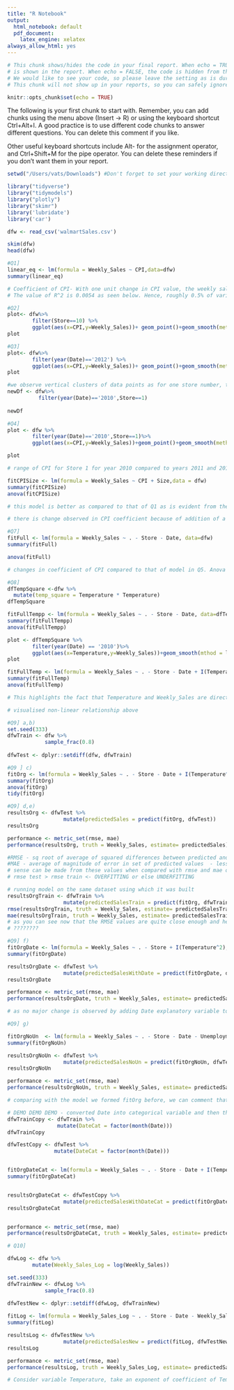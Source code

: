 ```yaml
---
title: "R Notebook"
output:
  html_notebook: default
  pdf_document:
    latex_engine: xelatex
always_allow_html: yes
---
```


```r

# This chunk shows/hides the code in your final report. When echo = TRUE, the code
# is shown in the report. When echo = FALSE, the code is hidden from the final report.
# We would like to see your code, so please leave the setting as is during the course.
# This chunk will not show up in your reports, so you can safely ignore its existence.

knitr::opts_chunk$set(echo = TRUE)

```


The following is your first chunk to start with. Remember, you can add chunks using the menu
above (Insert -> R) or using the keyboard shortcut Ctrl+Alt+I. A good practice is to use
different code chunks to answer different questions. You can delete this comment if you like.

Other useful keyboard shortcuts include Alt- for the assignment operator, and Ctrl+Shift+M
for the pipe operator. You can delete these reminders if you don't want them in your report.


```r
setwd("/Users/vats/Downloads") #Don't forget to set your working directory before you start!

library("tidyverse")
library("tidymodels")
library("plotly")
library("skimr")
library('lubridate')
library('car')
```

```r
dfw <- read_csv('walmartSales.csv')
```
```r
skim(dfw)
head(dfw)
```

```r
#Q1]
linear_eq <- lm(formula = Weekly_Sales ~ CPI,data=dfw)
summary(linear_eq)

# Coefficient of CPI- With one unit change in CPI value, the weekly sales of walmart will REDUCE by 732.7
# The value of R^2 is 0.0054 as seen below. Hence, roughly 0.5% of variance found in response variable(Weekly_Sales) can be explained by predictor variable (CPI). This value is very poor and hence other metrics should be considered which are much more important. According to me, interpretation may be useful as it has an effect on Weekly_sales and so shouldn't be ignored but instaed coupled with interaction terms and other explanatory variables.
```
```r
#Q2]
plot<- dfw%>%
        filter(Store==10) %>%
        ggplot(aes(x=CPI,y=Weekly_Sales))+ geom_point()+geom_smooth(method = lm) 
plot

```
```r
#Q3]
plot<- dfw%>%
        filter(year(Date)=='2012') %>%
        ggplot(aes(x=CPI,y=Weekly_Sales))+ geom_point()+geom_smooth(method = lm) 
plot

#we observe vertical clusters of data points as for one store number, the CPI values dont vary much and are more or else similar (reason clusters are formed) but weekly sales  might vary (reason for vertical nature of clusters). Multiple such clusters are observed as the data for 2012 includes data for multiple stores and not restricted to one.
newDf <- dfw%>%
          filter(year(Date)=='2010',Store==1) 
          
newDf
```
```r
#Q4]
plot <- dfw %>%
        filter(year(Date)=='2010',Store==1)%>%
        ggplot(aes(x=CPI,y=Weekly_Sales))+geom_point()+geom_smooth(method=lm)

plot

# range of CPI for Store 1 for year 2010 compared to years 2011 and 2012 is quite less but compared to earlier plot, difference is observed because data is restricted to a very specific subset of data. Previously, data for all stores for a particular year is considered , and hence CPI varies largely from store to store and hence the x_scale has a larger range of values. 
```
```r
fitCPISize <- lm(formula = Weekly_Sales ~ CPI + Size,data = dfw)
summary(fitCPISize)
anova(fitCPISize)

# this model is better as compared to that of Q1 as is evident from the Adjusted R-squared value(0.6155) which is quite close to 1. Also , we have to consider Adjusted R-squared instead of R-squared as it is multiple regression model. ANOVA Table revels that there is a difference in between p values of Independent variables when compared to summary output and hence, varibales are not perfectly uncorrelated.

# there is change observed in CPI coefficient because of addition of a new variable to the model.This is due to the fact that Size and CPI are not perfectly uncorrelated (cause of Simpson's paradox).
```
```r
#Q7]
fitFull <- lm(formula = Weekly_Sales ~ . - Store - Date, data=dfw)
summary(fitFull)

anova(fitFull)

# changes in coefficient of CPI compared to that of model in Q5. Anova reveals changes in p values when compared with summary output , major changes, due to correlation between variables.
```
```r
#Q8]
dfTempSquare <-dfw %>%
  mutate(temp_square = Temperature * Temperature)
dfTempSquare

fitFullTempp <- lm(formula = Weekly_Sales ~ . - Store - Date, data=dfTempSquare)
summary(fitFullTempp)
anova(fitFullTempp)

plot <- dfTempSquare %>%
        filter(year(Date) == '2010')%>%
        ggplot(aes(x=Temperature,y=Weekly_Sales))+geom_smooth(mthod = lm ,se = FALSE, formula = Weekly_Sales ~ Temperature + I(Temperature^2))
plot
```
```r
fitFullTemp <- lm(formula = Weekly_Sales ~ . - Store - Date + I(Temperature^2), data=dfw)
summary(fitFullTemp)
anova(fitFullTemp)

# This highlights the fact that Temperature and Weekly_Sales are directly proportional i.e. with increase in temperature , more people tend to visit Walmart and hence higher will be the sales. BUT now that we consider quadratic relationship by adding squared transformation of Temperature, coefficient is negative which indicates that at higher temperatures, sales again start decreasing.If handling Walmart's promotions, I won't fail to consider the non-linear relatinship between temperature and Weekly Sales. 

# visualised non-linear relationship above
```
```r
#Q9] a,b)
set.seed(333)
dfwTrain <- dfw %>% 
            sample_frac(0.8)
            
dfwTest <- dplyr::setdiff(dfw, dfwTrain)

```
```r
#Q9 ] c)
fitOrg <- lm(formula = Weekly_Sales ~ . - Store - Date + I(Temperature^2), data=dfwTrain)
summary(fitOrg)
anova(fitOrg)
tidy(fitOrg)
```


```r
#Q9] d,e)
resultsOrg <- dfwTest %>%
  			      mutate(predictedSales = predict(fitOrg, dfwTest))
resultsOrg
```
```r
performance <- metric_set(rmse, mae)
performance(resultsOrg, truth = Weekly_Sales, estimate= predictedSales)

#RMSE - sq root of average of squared differences between predicted and true values -more useful when large errors are undesirable - depends on variance of frequency distribution of error magnitudes
#MAE - average of magnitude of error in set of predicted values  - less sensitive to outliers
# sense can be made from these values when compared with rmse and mae of train dataset.
# rmse test > rmse train <- OVERFITTING or else UNDERFITTING 

# running model on the same dataset using which it was built
resultsOrgTrain <- dfwTrain %>%
  			      mutate(predictedSalesTrain = predict(fitOrg, dfwTrain))
rmse(resultsOrgTrain, truth = Weekly_Sales, estimate= predictedSalesTrain)
mae(resultsOrgTrain, truth = Weekly_Sales, estimate= predictedSalesTrain)
# as you can see now that the RMSE values are quite close enough and hence the model is doing good on new test sample of data although involves underfitting to some extent.
# ????????
```
```r
#Q9] f)
fitOrgDate <- lm(formula = Weekly_Sales ~ . - Store + I(Temperature^2), data=dfwTrain)
summary(fitOrgDate)

resultsOrgDate <- dfwTest %>%
  			      mutate(predictedSalesWithDate = predict(fitOrgDate, dfwTest))
resultsOrgDate

performance <- metric_set(rmse, mae)
performance(resultsOrgDate, truth = Weekly_Sales, estimate= predictedSalesWithDate)

# as no major change is observed by adding Date explanatory variable to the model, it can stay just to make our tibble more informative. BUT if seasonality is something that has to be studied, then depending on month information from the Date variable, one can make a categorical variable. This will enable to know about sales depending on season.

```
```r
#Q9] g)

fitOrgNoUn  <- lm(formula = Weekly_Sales ~ . - Store - Date - Unemployment + I(Temperature^2), data=dfwTrain)
summary(fitOrgNoUn)

resultsOrgNoUn <- dfwTest %>%
  			      mutate(predictedSalesNoUn = predict(fitOrgNoUn, dfwTest))
resultsOrgNoUn

performance <- metric_set(rmse, mae)
performance(resultsOrgNoUn, truth = Weekly_Sales, estimate= predictedSalesNoUn)

# comparing with the model we formed fitOrg before, we can comment that removing Unemployment didn't have much of an impact on performance metrics.Adjusted R-Square value has now become 0.6175 from 0.6207, again not a significant change. My interpretaion would be that why add variables which are not contributing enough to the model ? This will only increase dimensions and while make dimension reduction process difficult when trying to visualize the response variable.
```

```r

# DEMO DEMO DEMO - converted Date into categorical variable and then the performance metrics(rmse especially) reveal that it has improved the model.
dfwTrainCopy <- dfwTrain %>%
                mutate(DateCat = factor(month(Date)))
dfwTrainCopy

dfwTestCopy <- dfwTest %>%
               mutate(DateCat = factor(month(Date)))


fitOrgDateCat <- lm(formula = Weekly_Sales ~ . - Store - Date + I(Temperature^2), data=dfwTrainCopy)
summary(fitOrgDateCat)


resultsOrgDateCat <- dfwTestCopy %>%
  			      mutate(predictedSalesWithDateCat = predict(fitOrgDateCat, dfwTestCopy))
resultsOrgDateCat


performance <- metric_set(rmse, mae)
performance(resultsOrgDateCat, truth = Weekly_Sales, estimate= predictedSalesWithDateCat)

```
```r
# Q10]

dfwLog <- dfw %>%
        mutate(Weekly_Sales_Log = log(Weekly_Sales))

set.seed(333)
dfwTrainNew <- dfwLog %>% 
            sample_frac(0.8)
            
dfwTestNew <- dplyr::setdiff(dfwLog, dfwTrainNew)

fitLog <- lm(formula = Weekly_Sales_Log ~ . - Store - Date - Weekly_Sales + I(Temperature^2), data=dfwTrainNew)
summary(fitLog)

resultsLog <- dfwTestNew %>%
  			      mutate(predictedSalesNew = predict(fitLog, dfwTestNew))
resultsLog 

performance <- metric_set(rmse, mae)
performance(resultsLog, truth = Weekly_Sales_Log, estimate= predictedSalesNew)

# Consider variable Temperature, take an exponent of coefficient of Temperature and then subtract one followed by multiplying by 100 i.e: for one unit increase in Temperature, weekly sales shoot up by 0.567% . Also, MAE of 0.2569 reveals that orginal values deviate by 25.7 % approx from the geometric mean. RMSE and MAE values are now having different units and hence have to be interpreted accordingly.


```

